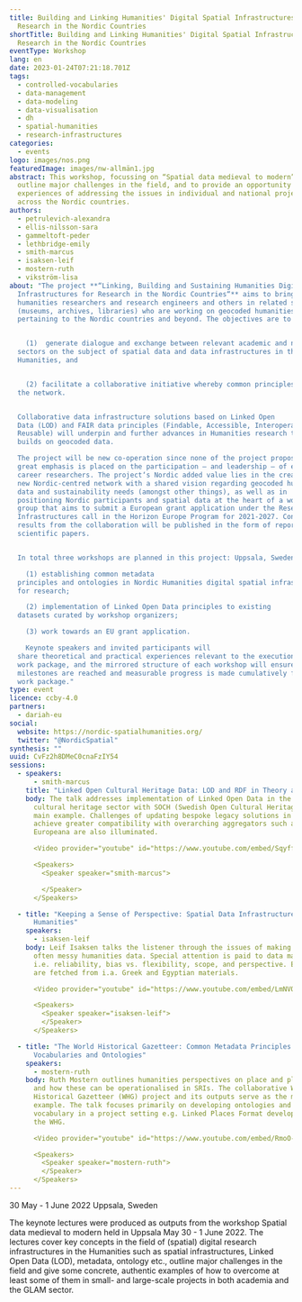 ```yaml
---
title: Building and Linking Humanities' Digital Spatial Infrastructures for
  Research in the Nordic Countries
shortTitle: Building and Linking Humanities' Digital Spatial Infrastructures for
  Research in the Nordic Countries
eventType: Workshop
lang: en
date: 2023-01-24T07:21:18.701Z
tags:
  - controlled-vocabularies
  - data-management
  - data-modeling
  - data-visualisation
  - dh
  - spatial-humanities
  - research-infrastructures
categories:
  - events
logo: images/nos.png
featuredImage: images/nw-allmän1.jpg
abstract: This workshop, focussing on “Spatial data medieval to modern”, is the first of a series of workshops from the NOS-HS project "Linking, Building, and Sustaining Humanities Digital Spatial Infrastructures for Research in the Nordic Countries".  The main aims of this workshop were to  define key concepts (spatial infrastructures, Linked Open Data, metadata, ontology),
  outline major challenges in the field, and to provide an opportunity to share
  experiences of addressing the issues in individual and national projects
  across the Nordic countries.
authors:
  - petrulevich-alexandra
  - ellis-nilsson-sara
  - gammeltoft-peder
  - lethbridge-emily
  - smith-marcus
  - isaksen-leif
  - mostern-ruth
  - vikström-lisa
about: "The project **“Linking, Building and Sustaining Humanities Digital Spatial
  Infrastructures for Research in the Nordic Countries“** aims to bring together
  humanities researchers and research engineers and others in related sectors
  (museums, archives, libraries) who are working on geocoded humanities data
  pertaining to the Nordic countries and beyond. The objectives are to :


    (1)  generate dialogue and exchange between relevant academic and non-academic
  sectors on the subject of spatial data and data infrastructures in the
  Humanities, and


    (2) facilitate a collaborative initiative whereby common principles regarding ontologies and metadata will be mapped out by members of
  the network.


  Collaborative data infrastructure solutions based on Linked Open
  Data (LOD) and FAIR data principles (Findable, Accessible, Interoperable,
  Reusable) will underpin and further advances in Humanities research that
  builds on geocoded data.

  The project will be new co-operation since none of the project proposers have collaborated formally together previously, and
  great emphasis is placed on the participation – and leadership – of early
  career researchers. The project‘s Nordic added value lies in the creation of a
  new Nordic-centred network with a shared vision regarding geocoded humanities
  data and sustainability needs (amongst other things), as well as in
  positioning Nordic participants and spatial data at the heart of a working
  group that aims to submit a European grant application under the Research
  Infrastructures call in the Horizon Europe Program for 2021-2027. Concrete
  results from the collaboration will be published in the form of reports and
  scientific papers.


  In total three workshops are planned in this project: Uppsala, Sweden (May 2022), Bergen, Norway (September 2022) and Reykjavík, Iceland (May 2023).  For this first workshop, three project work packages were addressed:

    (1) establishing common metadata
  principles and ontologies in Nordic Humanities digital spatial infrastructure
  for research;

    (2) implementation of Linked Open Data principles to existing
  datasets curated by workshop organizers;

    (3) work towards an EU grant application.

    Keynote speakers and invited participants will
  share theoretical and practical experiences relevant to the execution of each
  work package, and the mirrored structure of each workshop will ensure that
  milestones are reached and measurable progress is made cumulatively for each
  work package."
type: event
licence: ccby-4.0
partners:
  - dariah-eu
social:
  website: https://nordic-spatialhumanities.org/
  twitter: "@NordicSpatial"
synthesis: ""
uuid: CvFz2h8DMeC0cnaFzIY54
sessions:
  - speakers:
      - smith-marcus
    title: "Linked Open Cultural Heritage Data: LOD and RDF in Theory and Practice"
    body: T﻿he talk addresses implementation of Linked Open Data in the Swedish
      cultural heritage sector with SOCH (Swedish Open Cultural Heritage) as its
      main example. Challenges of updating bespoke legacy solutions in order to
      achieve greater compatibility with overarching aggregators such as
      Europeana are also illuminated.

      <Video provider="youtube" id="https://www.youtube.com/embed/Sqyff632Y2M" caption="Presentation by Marcus Smith" />

      <Speakers>
        <Speaker speaker="smith-marcus">

        </Speaker>
      </Speakers>

  - title: "Keeping a Sense of Perspective: Spatial Data Infrastructures and the
      Humanities"
    speakers:
      - isaksen-leif
    body: Leif Isaksen talks the listener through the issues of making SDIs out of
      often messy humanities data. Special attention is paid to data management,
      i.e. reliability, bias vs. flexibility, scope, and perspective. Examples
      are fetched from i.a. Greek and Egyptian materials.

      <Video provider="youtube" id="https://www.youtube.com/embed/LmNVQwaxfNc" caption="Presentation by Leif Isaksen" />

      <Speakers>
        <Speaker speaker="isaksen-leif">
        </Speaker>
      </Speakers>

  - title: "The World Historical Gazetteer: Common Metadata Principles and Common
      Vocabularies and Ontologies"
    speakers:
      - mostern-ruth
    body: Ruth Mostern outlines humanities perspectives on place and place-making
      and how these can be operationalised in SRIs. The collaborative World
      Historical Gazetteer (WHG) project and its outputs serve as the main
      example. The talk focuses primarily on developing ontologies and
      vocabulary in a project setting e.g. Linked Places Format developed for
      the WHG.

      <Video provider="youtube" id="https://www.youtube.com/embed/RmoO-aJjDKw" caption="Presentation by Ruth Mostern" />

      <Speakers>
        <Speaker speaker="mostern-ruth">
        </Speaker>
      </Speakers>
---
```

30 May - 1 June 2022
Uppsala, Sweden

The keynote lectures were produced as outputs from the workshop Spatial data medieval to modern held in Uppsala May 30 - 1 June 2022. The lectures cover key concepts in the field of (spatial) digital research infrastructures in the Humanities such as spatial infrastructures, Linked Open Data (LOD), metadata, ontology etc., outline major challenges in the field and give some concrete, authentic examples of how to overcome at least some of them in small- and large-scale projects in both academia and the GLAM sector.

